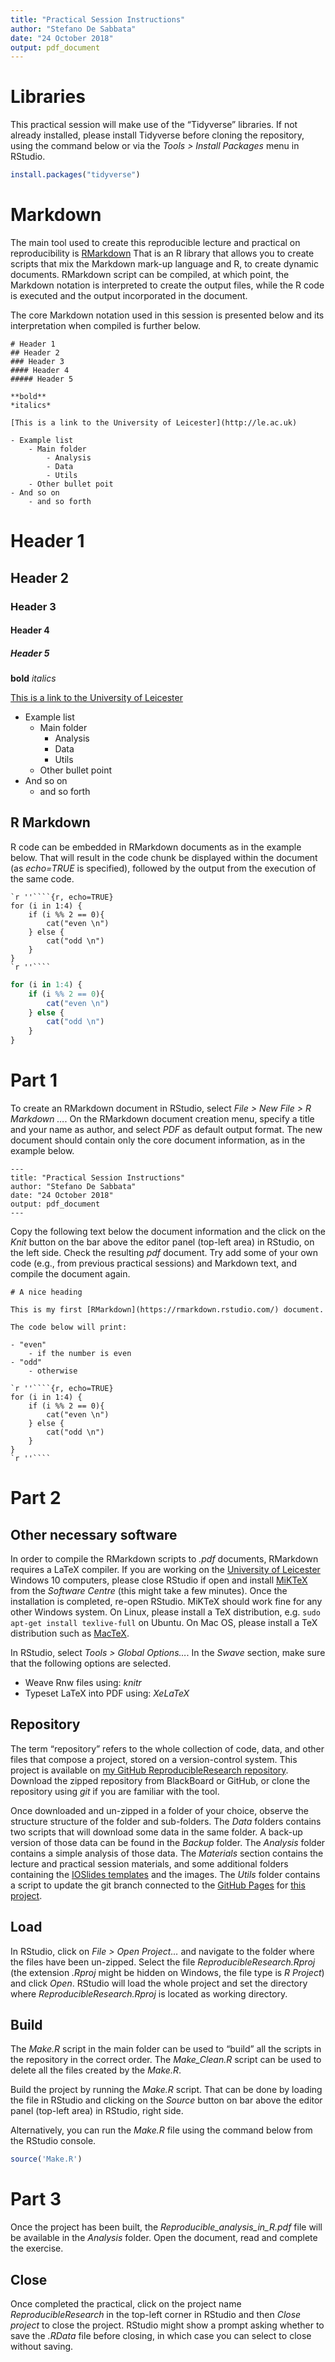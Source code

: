 ```yaml
---
title: "Practical Session Instructions"
author: "Stefano De Sabbata"
date: "24 October 2018"
output: pdf_document
---
```


# Libraries

This practical session will make use of the "Tidyverse" libraries. If not already installed, please install Tidyverse before cloning the repository, using the command below or via the *Tools > Install Packages* menu in RStudio.

```r
install.packages("tidyverse")
```



# Markdown

The main tool used to create this reproducible lecture and practical on reproducibility is [RMarkdown](https://rmarkdown.rstudio.com/) That is an R library that allows you to create scripts that mix the Markdown mark-up language and R, to create dynamic documents. RMarkdown script can be compiled, at which point, the Markdown notation is interpreted to create the output files, while the R code is executed and the output incorporated in the document.

The core Markdown notation used in this session is presented below and its interpretation when compiled is further below.

```mark
# Header 1
## Header 2
### Header 3
#### Header 4
##### Header 5

**bold**
*italics*

[This is a link to the University of Leicester](http://le.ac.uk)

- Example list
    - Main folder
        - Analysis
        - Data
        - Utils
    - Other bullet poit
- And so on
    - and so forth
```

# Header 1
## Header 2
### Header 3
#### Header 4
##### Header 5

**bold**
*italics*

[This is a link to the University of Leicester](http://le.ac.uk)

- Example list
    - Main folder
        - Analysis
        - Data
        - Utils
    - Other bullet point
- And so on
    - and so forth



## R Markdown

R code can be embedded in RMarkdown documents as in the example below. That will result in the code chunk be displayed within the document (as *echo=TRUE* is specified), followed by the output from the execution of the same code.

````
`r ''````{r, echo=TRUE}
for (i in 1:4) {
    if (i %% 2 == 0){
        cat("even \n")
    } else {
        cat("odd \n")
    }
}
`r ''````
````

```r
for (i in 1:4) {
    if (i %% 2 == 0){
        cat("even \n")
    } else {
        cat("odd \n")
    }
}
```



# Part 1

To create an RMarkdown document in RStudio, select *File > New File > R Markdown ...*. On the RMarkdown document creation menu, specify a title and your name as author, and select *PDF* as default output format. The new document should contain only the core document information, as in the example below.

```
---
title: "Practical Session Instructions"
author: "Stefano De Sabbata"
date: "24 October 2018"
output: pdf_document
---
```

Copy the following text below the document information and the click on the *Knit* button on the bar above the editor panel (top-left area) in RStudio, on the left side. Check the resulting *pdf* document. Try add some of your own code (e.g., from previous practical sessions) and Markdown text, and compile the document again.

````
# A nice heading

This is my first [RMarkdown](https://rmarkdown.rstudio.com/) document.

The code below will print:

- "even"
    - if the number is even
- "odd"
    - otherwise

`r ''````{r, echo=TRUE}
for (i in 1:4) {
    if (i %% 2 == 0){
        cat("even \n")
    } else {
        cat("odd \n")
    }
}
`r ''````
````



# Part 2



## Other necessary software

In order to compile the RMarkdown scripts to *.pdf* documents, RMarkdown requires a LaTeX compiler. If you are working on the [University of Leicester](https://le.ac.uk/) Windows 10 computers, please close RStudio if open and install [MiKTeX](https://miktex.org/) from the *Software Centre* (this might take a few minutes). Once the installation is completed, re-open RStudio. MiKTeX should work fine for any other Windows system. On Linux, please install a TeX distribution, e.g. `sudo apt-get install texlive-full` on Ubuntu. On Mac OS, please install a TeX distribution such as [MacTeX](http://www.tug.org/mactex/).

In RStudio, select *Tools > Global Options...*. In the *Swave* section, make sure that the following options are selected.

- Weave Rnw files using: *knitr*
- Typeset LaTeX into PDF using: *XeLaTeX*


## Repository

The term "repository" refers to the whole collection of code, data, and other files that compose a project, stored on a version-control system. This project is available on [my GitHub ReproducibleResearch repository](https://github.com/sdesabbata/ReproducibleResearch). Download the zipped repository from BlackBoard or GitHub, or clone the repository using *git* if you are familiar with the tool.

Once downloaded and un-zipped in a folder of your choice, observe the structure structure of the folder and sub-folders. The *Data* folders contains two scripts that will download some data in the same folder. A back-up version of those data can be found in the *Backup* folder. The *Analysis* folder contains a simple analysis of those data. The *Materials* section contains the lecture and practical session materials, and some additional folders containing the [IOSlides templates](https://bookdown.org/yihui/rmarkdown/ioslides-presentation.html) and the images. The *Utils* folder contains a script to update the git branch connected to the [GitHub Pages](https://pages.github.com/) for [this project](https://sdesabbata.github.io/ReproducibleResearch/).



## Load

In RStudio, click on *File > Open Project...* and navigate to the folder where the files have been un-zipped. Select the file *ReproducibleResearch.Rproj* (the extension *.Rproj* might be hidden on Windows, the file type is *R Project*) and click *Open*. RStudio will load the whole project and set the directory where *ReproducibleResearch.Rproj* is located as working directory.



## Build

The *Make.R* script in the main folder can be used to "build" all the scripts in the repository in the correct order. The *Make_Clean.R* script can be used to delete all the files created by the *Make.R*.

Build the project by running the *Make.R* script. That can be done by loading the file in RStudio and clicking on the *Source* button on bar above the editor panel (top-left area) in RStudio, right side.

Alternatively, you can run the *Make.R* file using the command below from the RStudio console.

```r
source('Make.R')
```



# Part 3

Once the project has been built, the *Reproducible_analysis_in_R.pdf* file will be available in the *Analysis* folder. Open the document, read and complete the exercise.



## Close

Once completed the practical, click on the project name *ReproducibleResearch* in the top-left corner in RStudio and then *Close project* to close the project. RStudio might show a prompt asking whether to save the *.RData* file before closing, in which case you can select to close without saving.